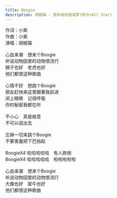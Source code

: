 ```yaml
---
title: Boogie
description: 胡椒猫 - 我华丽的摇滚梦(陈升+All Star)
---
```


作词：小紫<br />作曲：小紫<br />演唱：胡椒猫<br /><br />心血来潮　想来个Boogie<br />听说动物园里的动物恨流行<br />狮子也好　老虎也好<br />他们都恨这种歌曲<br /><br />心情不好　想跳个Boogie<br />朋友赶快来这里跟著我前进<br />闭上眼睛　记得呼吸<br />你的秘密我都在听<br /><br />不小心　真是故意<br />不可以说出去<br /><br />忘掉一切来跳个Boogie<br />不要害羞把下巴抬起<br /><br />BoogieX4 哈哈哈哈哈　有人跌倒<br />BoogieX4 哈哈哈哈哈　啦啦啦啦啦<br /><br />心血来潮　想来个Boogie<br />听说动物园里的动物恨流行<br />大像也好　犀牛也好<br />他们都恨这种歌曲